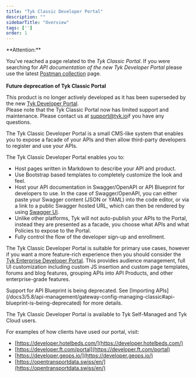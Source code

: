 ```yaml
---
title: "Tyk Classic Developer Portal"
description: ""
sidebarTitle: "Overview"
tags: ['']
order: 1
---
```



<Warning>
**Attention:**

You’ve reached a page related to the *Tyk Classic Portal*. If you were searching for *API documentation of the new Tyk
Developer Portal* please use the latest
[Postman collection](/docs3/5.8/product-stack/tyk-enterprise-developer-portal/api-documentation/tyk-edp-api) page.
<br />
<br />
**Future deprecation of Tyk Classic Portal**

This product is no longer actively developed as it
has been superseded by the new [Tyk Developer Portal](/docs3/5.8/portal/overview/intro).
<br />
Please note that the Tyk Classic Portal now has limited support and maintenance. Please contact us at
[support@tyk.io](<mailto:support@tyk.io?subject=Tyk classic developer portal>)if you have any questions.
</Warning>


The Tyk Classic Developer Portal is a small CMS-like system that enables you to expose a facade of your APIs and then allow third-party developers to register and use your APIs.

The Tyk Classic Developer Portal enables you to:

*   Host pages written in Markdown to describe your API and product.
*   Use Bootstrap based templates to completely customize the look and feel.
*   Host your API documentation in Swagger/OpenAPI or API Blueprint for developers to use. In the case of Swagger/OpenAPI, you can either paste your Swagger content (JSON or YAML) into the code editor, or via a link to a public Swagger hosted URL, which can then be rendered by using [Swagger UI](https://swagger.io/tools/swagger-ui/).
*   Unlike other platforms, Tyk will not auto-publish your APIs to the Portal, instead they are presented as a facade, you choose what APIs and what Policies to expose to the Portal.
*   Fully control the flow of the developer sign-up and enrollment.

The Tyk Classic Developer Portal is suitable for primary use cases, however if you want a more feature-rich experience then you should consider the [Tyk Enterprise Developer Portal](/docs3/5.8/portal/overview/intro). This provides audience management, full UI customization including custom JS insertion and custom page templates, forums and blog features, grouping APIs into API Products, and other enterprise-grade features.


<Note>
Support for API Blueprint is being deprecated. See [Importing APIs](/docs3/5.8/api-management/gateway-config-managing-classic#api-blueprint-is-being-deprecated) for more details.
</Note>


The Tyk Classic Developer Portal is available to Tyk Self-Managed and Tyk Cloud users.

For examples of how clients have used our portal, visit:

- [https://developer.hotelbeds.com/](https://developer.hotelbeds.com/)
- [https://developer.ft.com/portal](https://developer.ft.com/portal)
- [https://developer.geops.io/](https://developer.geops.io/)
- [https://opentransportdata.swiss/en/](https://opentransportdata.swiss/en/)
